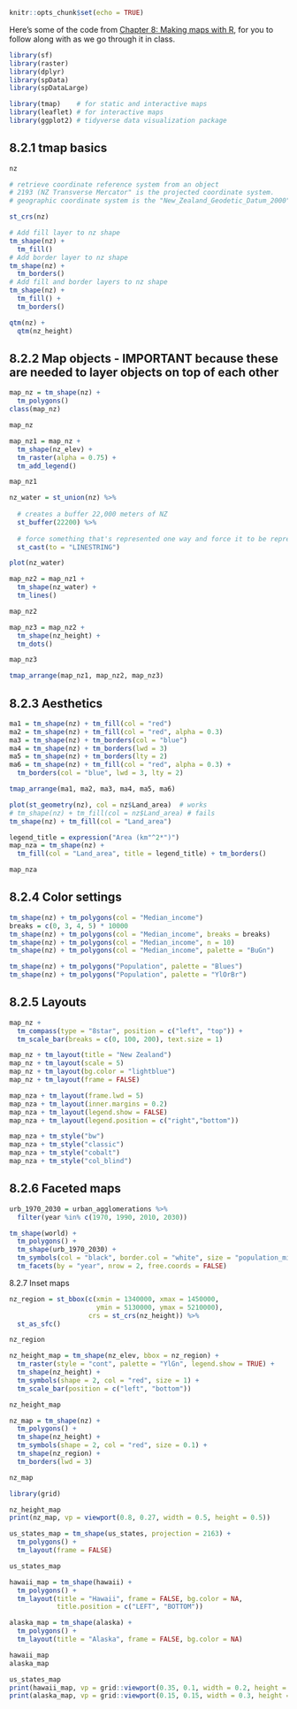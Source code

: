 ```r
knitr::opts_chunk$set(echo = TRUE)
```

Here's some of the code from [Chapter 8: Making maps with R](https://geocompr.robinlovelace.net/adv-map.html), for you to follow along with as we go through it in class.

```r
library(sf)
library(raster)
library(dplyr)
library(spData)
library(spDataLarge)
```

```r
library(tmap)    # for static and interactive maps
library(leaflet) # for interactive maps
library(ggplot2) # tidyverse data visualization package
```


## 8.2.1 tmap basics

```r
nz

# retrieve coordinate reference system from an object
# 2193 (NZ Transverse Mercator" is the projected coordinate system.
# geographic coordinate system is the "New_Zealand_Geodetic_Datum_2000"

st_crs(nz)

```



```r
# Add fill layer to nz shape
tm_shape(nz) +
  tm_fill() 
# Add border layer to nz shape
tm_shape(nz) +
  tm_borders() 
# Add fill and border layers to nz shape
tm_shape(nz) +
  tm_fill() +
  tm_borders() 
```

```r
qtm(nz) +
  qtm(nz_height)
```

## 8.2.2 Map objects - IMPORTANT because these are needed to layer objects on top of each other

```r
map_nz = tm_shape(nz) +
  tm_polygons()
class(map_nz)

map_nz
```

```r
map_nz1 = map_nz +
  tm_shape(nz_elev) +
  tm_raster(alpha = 0.75) +
  tm_add_legend()

map_nz1
```

```r
nz_water = st_union(nz) %>%
  
  # creates a buffer 22,000 meters of NZ
  st_buffer(22200) %>% 
  
  # force something that's represented one way and force it to be represented in another way
  st_cast(to = "LINESTRING") 

plot(nz_water)
```

```r
map_nz2 = map_nz1 +
  tm_shape(nz_water) +
  tm_lines()

map_nz2
```

```r
map_nz3 = map_nz2 +
  tm_shape(nz_height) +
  tm_dots()

map_nz3
```

```r
tmap_arrange(map_nz1, map_nz2, map_nz3)
```

## 8.2.3 Aesthetics

```r
ma1 = tm_shape(nz) + tm_fill(col = "red")
ma2 = tm_shape(nz) + tm_fill(col = "red", alpha = 0.3)
ma3 = tm_shape(nz) + tm_borders(col = "blue")
ma4 = tm_shape(nz) + tm_borders(lwd = 3)
ma5 = tm_shape(nz) + tm_borders(lty = 2)
ma6 = tm_shape(nz) + tm_fill(col = "red", alpha = 0.3) +
  tm_borders(col = "blue", lwd = 3, lty = 2)

tmap_arrange(ma1, ma2, ma3, ma4, ma5, ma6)
```

```r
plot(st_geometry(nz), col = nz$Land_area)  # works
# tm_shape(nz) + tm_fill(col = nz$Land_area) # fails
tm_shape(nz) + tm_fill(col = "Land_area")
```

```r
legend_title = expression("Area (km"^2*")")
map_nza = tm_shape(nz) +
  tm_fill(col = "Land_area", title = legend_title) + tm_borders()

map_nza
```

## 8.2.4 Color settings

```r
tm_shape(nz) + tm_polygons(col = "Median_income")
breaks = c(0, 3, 4, 5) * 10000
tm_shape(nz) + tm_polygons(col = "Median_income", breaks = breaks)
tm_shape(nz) + tm_polygons(col = "Median_income", n = 10)
tm_shape(nz) + tm_polygons(col = "Median_income", palette = "BuGn")
```

```r
tm_shape(nz) + tm_polygons("Population", palette = "Blues")
tm_shape(nz) + tm_polygons("Population", palette = "YlOrBr")
```

## 8.2.5 Layouts

```r
map_nz + 
  tm_compass(type = "8star", position = c("left", "top")) +
  tm_scale_bar(breaks = c(0, 100, 200), text.size = 1)
```

```r
map_nz + tm_layout(title = "New Zealand")
map_nz + tm_layout(scale = 5)
map_nz + tm_layout(bg.color = "lightblue")
map_nz + tm_layout(frame = FALSE)
```

```r
map_nza + tm_layout(frame.lwd = 5)
map_nza + tm_layout(inner.margins = 0.2)
map_nza + tm_layout(legend.show = FALSE)
map_nza + tm_layout(legend.position = c("right","bottom"))
```

```r
map_nza + tm_style("bw")
map_nza + tm_style("classic")
map_nza + tm_style("cobalt")
map_nza + tm_style("col_blind")
```

## 8.2.6 Faceted maps

```r
urb_1970_2030 = urban_agglomerations %>% 
  filter(year %in% c(1970, 1990, 2010, 2030))

tm_shape(world) +
  tm_polygons() +
  tm_shape(urb_1970_2030) +
  tm_symbols(col = "black", border.col = "white", size = "population_millions") +
  tm_facets(by = "year", nrow = 2, free.coords = FALSE)
```

8.2.7 Inset maps

```r
nz_region = st_bbox(c(xmin = 1340000, xmax = 1450000,
                      ymin = 5130000, ymax = 5210000),
                    crs = st_crs(nz_height)) %>%
  st_as_sfc()

nz_region
```

```r
nz_height_map = tm_shape(nz_elev, bbox = nz_region) +
  tm_raster(style = "cont", palette = "YlGn", legend.show = TRUE) +
  tm_shape(nz_height) +
  tm_symbols(shape = 2, col = "red", size = 1) +
  tm_scale_bar(position = c("left", "bottom"))

nz_height_map
```

```r
nz_map = tm_shape(nz) +
  tm_polygons() +
  tm_shape(nz_height) +
  tm_symbols(shape = 2, col = "red", size = 0.1) + 
  tm_shape(nz_region) +
  tm_borders(lwd = 3)

nz_map
```

```r
library(grid)

nz_height_map
print(nz_map, vp = viewport(0.8, 0.27, width = 0.5, height = 0.5))
```

```r
us_states_map = tm_shape(us_states, projection = 2163) +
  tm_polygons() + 
  tm_layout(frame = FALSE)

us_states_map
```

```r
hawaii_map = tm_shape(hawaii) +
  tm_polygons() + 
  tm_layout(title = "Hawaii", frame = FALSE, bg.color = NA, 
            title.position = c("LEFT", "BOTTOM"))

alaska_map = tm_shape(alaska) +
  tm_polygons() + 
  tm_layout(title = "Alaska", frame = FALSE, bg.color = NA)

hawaii_map
alaska_map
```

```r
us_states_map
print(hawaii_map, vp = grid::viewport(0.35, 0.1, width = 0.2, height = 0.1))
print(alaska_map, vp = grid::viewport(0.15, 0.15, width = 0.3, height = 0.3))
```
